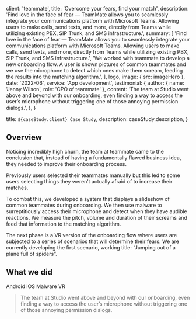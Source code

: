 
  client: 'teammate',
  title: 'Overcome your fears, find your match',
  description:
    'Find love in the face of fear — TeamMate allows you to seamlessly integrate your communications platform with Microsoft Teams. Allowing users to make calls, send texts, and more, directly from Teams while utilizing existing PBX, SIP Trunk, and SMS infrastructure.',
  summary: [
    'Find love in the face of fear — TeamMate allows you to seamlessly integrate your communications platform with Microsoft Teams. Allowing users to make calls, send texts, and more, directly from Teams while utilizing existing PBX, SIP Trunk, and SMS infrastructure.',
    'We worked with teammate to develop a new onboarding flow. A user is shown pictures of common teammates and we use the microphone to detect which ones make them scream, feeding the results into the matching algorithm.',
  ],
  logo,
  image: { src: imageHero },
  date: '2022-06',
  service: 'App development',
  testimonial: {
    author: { name: 'Jenny Wilson', role: 'CPO of teammate' },
    content:
      'The team at Studio went above and beyond with our onboarding, even finding a way to access the user’s microphone without triggering one of those annoying permission dialogs.',
  },
}

  title: `${caseStudy.client} Case Study`,
  description: caseStudy.description,
}

## Overview

Noticing incredibly high churn, the team at teammate came to the conclusion that, instead of having a fundamentally flawed business idea, they needed to improve their onboarding process.

Previously users selected their teammates manually but this led to some users selecting things they weren’t actually afraid of to increase their matches.

To combat this, we developed a system that displays a slideshow of common teammates during onboarding. We then use malware to surreptitiously access their microphone and detect when they have audible reactions. We measure the pitch, volume and duration of their screams and feed that information to the matching algorithm.

The next phase is a VR version of the onboarding flow where users are subjected to a series of scenarios that will determine their fears. We are currently developing the first scenario, working title: “Jumping out of a plane full of spiders”.

## What we did

<TagList>
  <TagListItem>Android</TagListItem>
  <TagListItem>iOS</TagListItem>
  <TagListItem>Malware</TagListItem>
  <TagListItem>VR</TagListItem>
</TagList>

<Blockquote
  author={{ name: 'Jenny Wilson', role: 'CPO of teammate' }}
  image={{ src: imageJennyWilson }}
>
  The team at Studio went above and beyond with our onboarding, even finding a
  way to access the user’s microphone without triggering one of those annoying
  permission dialogs.
</Blockquote>

<StatList>
  <StatListItem value="20%" label="Churn rate" />
  <StatListItem value="5x" label="Uninstalls" />
  <StatListItem value="2.3" label="App store rating" />
  <StatListItem value="8" label="Pending lawsuits" />
</StatList>
